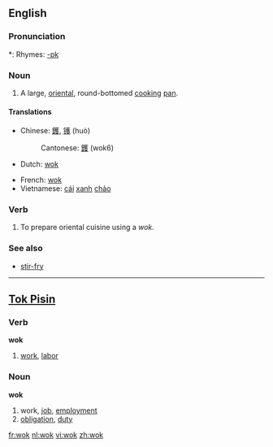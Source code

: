 ==English==

===Pronunciation===
*: Rhymes: [[Rhymes:English:-ɒk|-ɒk]]

===Noun===
{{en-noun}}

# A large, [[oriental]], round-bottomed [[cook]]ing [[pan]].

====Translations====
{{trans-top|large round pan}}
* Chinese: [[鑊]], [[镬]] (huò)
*: Cantonese: [[鑊]] (wok6)
* Dutch: [[#Dutch|wok]] {{m}}
{{trans-mid}}
* French: [[wok]] {{m}}
* Vietnamese: [[cái]] [[xanh]] [[chảo]]
{{trans-bottom}}

===Verb===
{{en-verb|woks|woking|woked}}

# To prepare oriental cuisine using a ''wok.''

===See also===
* [[stir-fry]]

----

==[[Tok Pisin]]==

===Verb===
'''wok'''

# [[work]], [[labor]]

===Noun===
'''wok'''

# work, [[job]], [[employment]]
# [[obligation]], [[duty]]

[[fr:wok]]
[[nl:wok]]
[[vi:wok]]
[[zh:wok]]